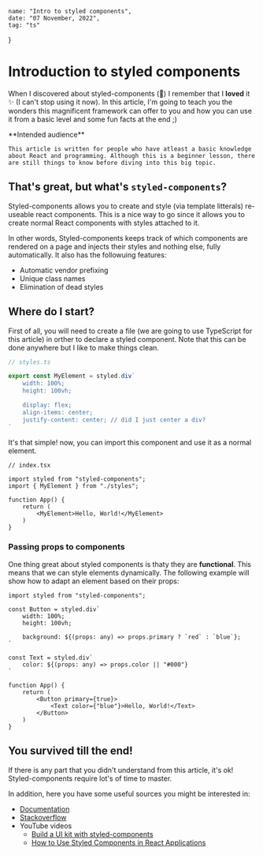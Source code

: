 
    name: "Intro to styled components",
    date: "07 November, 2022",
    tag: "ts"
}

# Introduction to styled components

When I discovered about styled-components (💅) I remember that I **loved** it ✨ (I can't stop using it now). In this article, I'm going to teach you the wonders this magnificent framework can offer to you and how you can use it from a basic level and some fun facts at the end ;)

<Alert type="info">
    **Intended audience**

    This article is written for people who have atleast a basic knowledge about React and programming. Although this is a beginner lesson, there are still things to know before diving into this big topic.
</Alert>

## That's great, but what's `styled-components`?

Styled-components allows you to create and style (via template litterals) re-useable react components. This is a nice way to go since it allows you
to create normal React components with styles attached to it.

In other words, Styled-components keeps track of which components are rendered on a page and injects their styles and nothing else, fully automatically. It also has the followuing features:

- Automatic vendor prefixing
- Unique class names
- Elimination of dead styles


## Where do I start?

First of all, you will need to create a file (we are going to use TypeScript for this article) in orther to declare a styled component. Note that this can be done anywhere but I like to make things clean.

```typescript
// styles.ts

export const MyElement = styled.div`
    width: 100%;
    height: 100vh;

    display: flex;
    align-items: center;
    justify-content: center; // did I just center a div?
`
```

It's that simple! now, you can import this component and use it as a normal element.

```tsx
// index.tsx

import styled from "styled-components";
import { MyElement } from "./styles";

function App() {
    return (
        <MyElement>Hello, World!</MyElement>
    )
}
```

### Passing props to components

One thing great about styled components is thaty they are __functional__. This means that we can style elements dynamically. The following example will show how to adapt an element based on their props:

```tsx
import styled from "styled-components";

const Button = styled.div`
    width: 100%;
    height: 100vh;

    background: ${(props: any) => props.primary ? `red` : `blue`};
`

const Text = styled.div`
    color: ${(props: any) => props.color || "#000"}
`

function App() {
    return (
        <Button primary={true}>
            <Text color={"blue"}>Hello, World!</Text>
        </Button>
    )
}
```

## You survived till the end!

If there is any part that you didn't understand from this article, it's ok! Styled-components require lot's of time to master.

In addition, here you have some useful sources you might be interested in:

- [Documentation](https://styled-components.com/docs)
- [Stackoverflow](https://stackoverflow.com/questions/tagged/styled-components)
- YouTube videos
    - [Build a UI kit with styled-components](https://www.youtube.com/watch?v=u6gQ48rSw-E)
    - [How to Use Styled Components in React Applications](https://www.youtube.com/watch?v=0cE1q_SVAjM)

<Footer />
